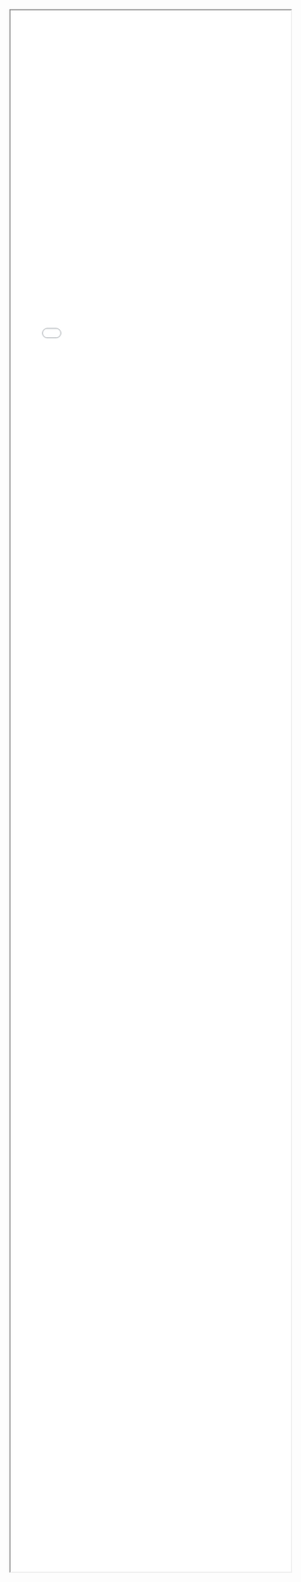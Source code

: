 <iframe style="width:100%; height: 70vh;" src="html/map_london_2018_residence_pct.html" title="Map"></iframe>
